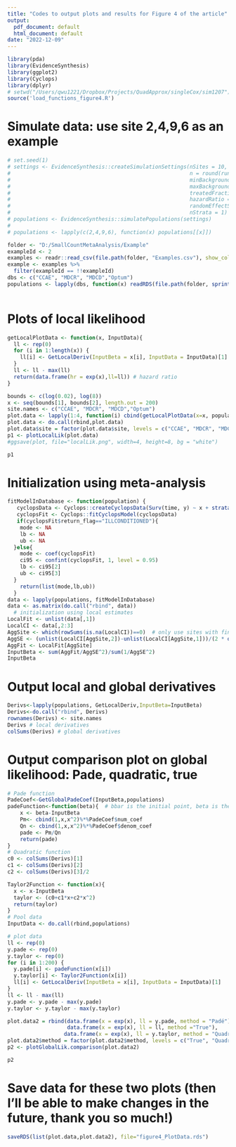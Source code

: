 ```yaml
---
title: "Codes to output plots and results for Figure 4 of the article"
output:
  pdf_document: default
  html_document: default
date: "2022-12-09"
---
```

```r
library(pda)
library(EvidenceSynthesis)
library(ggplot2)
library(Cyclops)
library(dplyr)
# setwd("/Users/qwu1221/Dropbox/Projects/QuadApprox/singleCox/sim1207")
source('load_functions_figure4.R')
```

# Simulate data: use site 2,4,9,6 as an example
```r
# set.seed(1)
# settings <- EvidenceSynthesis::createSimulationSettings(nSites = 10,
#                                                         n = round(runif(10, 1000, 2000)),
#                                                         minBackgroundHazard = 0.00001,
#                                                         maxBackgroundHazard = 0.0001,
#                                                         treatedFraction = 0.5,
#                                                         hazardRatio = 0.5,
#                                                         randomEffectSd = 0,
#                                                         nStrata = 1)
# populations <- EvidenceSynthesis::simulatePopulations(settings)
# 
# populations <- lapply(c(2,4,9,6), function(x) populations[[x]])

folder <- "D:/SmallCountMetaAnalysis/Example"
exampleId <- 2
examples <- readr::read_csv(file.path(folder, "Examples.csv"), show_col_types = FALSE)
example <- examples %>%
  filter(exampleId == !!exampleId)
dbs <- c("CCAE", "MDCR", "MDCD","Optum")
populations <- lapply(dbs, function(x) readRDS(file.path(folder, sprintf("StratPop_%s_%d.rds", x, exampleId))))
  
```

# Plots of local likelihood
```r
getLocalPlotData <- function(x, InputData){
  ll <- rep(0)
  for (i in 1:length(x)) {
    ll[i] <- GetLocalDeriv(InputBeta = x[i], InputData = InputData)[1]
  }
  ll <- ll - max(ll)
  return(data.frame(hr = exp(x),ll=ll)) # hazard ratio
}

bounds <- c(log(0.02), log(8))
x <- seq(bounds[1], bounds[2], length.out = 200)
site.names <- c("CCAE", "MDCR", "MDCD","Optum")
plot.data <- lapply(1:4, function(i) cbind(getLocalPlotData(x=x, populations[[i]]), site = site.names[i]))
plot.data <- do.call(rbind,plot.data)
plot.data$site = factor(plot.data$site, levels = c("CCAE", "MDCR", "MDCD","Optum"))
p1 <- plotLocalLik(plot.data)
#ggsave(plot, file="localLik.png", width=4, height=8, bg = "white")

```


```r
p1 
```


# Initialization using meta-analysis
```r
fitModelInDatabase <- function(population) {
   cyclopsData <- Cyclops::createCyclopsData(Surv(time, y) ~ x + strata(stratumId), data = population, modelType = "cox")
   cyclopsFit <- Cyclops::fitCyclopsModel(cyclopsData)
   if(cyclopsFit$return_flag=="ILLCONDITIONED"){
    mode <- NA
    lb <- NA
    ub <- NA
  }else{
    mode <- coef(cyclopsFit)
    ci95 <- confint(cyclopsFit, 1, level = 0.95)
    lb <- ci95[2]
    ub <- ci95[3]
  }
    return(list(mode,lb,ub))
  }
data <- lapply(populations, fitModelInDatabase)
data <- as.matrix(do.call("rbind", data))
  # initialization using local estimates
LocalFit <- unlist(data[,1])
LocalCI <- data[,2:3]
AggSite <- which(rowSums(is.na(LocalCI))==0)  # only use sites with finite se
AggSE <- (unlist(LocalCI[AggSite,2])-unlist(LocalCI[AggSite,1]))/(2 * qnorm(0.975))
AggFit <- LocalFit[AggSite]
InputBeta <- sum(AggFit/AggSE^2)/sum(1/AggSE^2)
InputBeta
```

# Output local and global derivatives 
```r
Derivs<-lapply(populations, GetLocalDeriv,InputBeta=InputBeta)
Derivs<-do.call("rbind", Derivs)
rownames(Derivs) <- site.names
Derivs # local derivatives
colSums(Derivs) # global derivatives
```

# Output comparison plot on global likelihood: Pade, quadratic, true

```r
# Pade function
PadeCoef<-GetGlobalPadeCoef(InputBeta,populations)
padeFunction<-function(beta){  # bbar is the initial point, beta is the point you'd like to evaluate
    x <- beta-InputBeta
    Pm<- cbind(1,x,x^2)%*%PadeCoef$num_coef
    Qn <- cbind(1,x,x^2)%*%PadeCoef$denom_coef
    pade <- Pm/Qn
    return(pade)
}
# Quadratic function
c0 <- colSums(Derivs)[1]
c1 <- colSums(Derivs)[2]
c2 <- colSums(Derivs)[3]/2

Taylor2Function <- function(x){
  x <- x-InputBeta
  taylor <- (c0+c1*x+c2*x^2)
  return(taylor)
}
# Pool data
InputData <- do.call(rbind,populations)

# plot data
ll <- rep(0)
y.pade <- rep(0)
y.taylor <- rep(0)
for (i in 1:200) {
  y.pade[i] <- padeFunction(x[i])
  y.taylor[i] <- Taylor2Function(x[i])
  ll[i] <- GetLocalDeriv(InputBeta = x[i], InputData = InputData)[1]
}
ll <- ll - max(ll)
y.pade <- y.pade - max(y.pade)
y.taylor <- y.taylor - max(y.taylor)

plot.data2 = rbind(data.frame(x = exp(x), ll = y.pade, method = "Padé"), 
                   data.frame(x = exp(x), ll = ll, method ="True"), 
                  data.frame(x = exp(x), ll = y.taylor, method = "Quadratic"))
plot.data2$method = factor(plot.data2$method, levels = c("True", "Quadratic", "Padé"))
p2 <- plotGlobalLik.comparison(plot.data2)
```

```r
p2
```

# Save data for these two plots (then I'll be able to make changes in the future, thank you so much!)
```r
saveRDS(list(plot.data,plot.data2), file="figure4_PlotData.rds")
```

